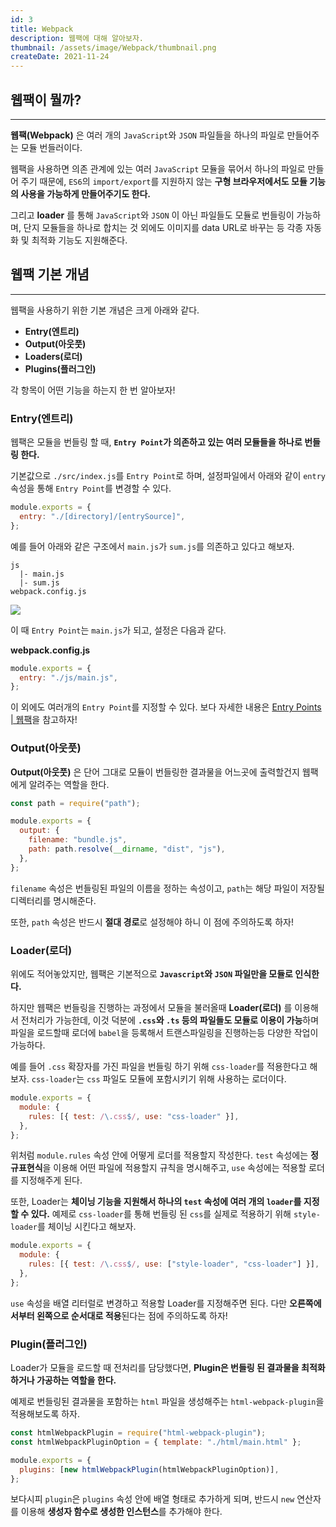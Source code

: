 ```yaml
---
id: 3
title: Webpack
description: 웹팩에 대해 알아보자.
thumbnail: /assets/image/Webpack/thumbnail.png
createDate: 2021-11-24
---
```


## 웹팩이 뭘까?

---

**웹팩(Webpack)** 은 여러 개의 `JavaScript`와 `JSON` 파일들을 하나의 파일로 만들어주는 모듈 번들러이다.

웹팩을 사용하면 의존 관계에 있는 여러 `JavaScript` 모듈을 묶어서 하나의 파일로 만들어 주기 때문에, `ES6`의 `import/export`를 지원하지 않는 **구형 브라우저에서도 모듈 기능의 사용을 가능하게 만들어주기도 한다.**

그리고 **loader** 를 통해 `JavaScript`와 `JSON` 이 아닌 파일들도 모듈로 번들링이 가능하며, 단지 모듈들을 하나로 합치는 것 외에도 이미지를 data URL로 바꾸는 등 각종 자동화 및 최적화 기능도 지원해준다.

## 웹팩 기본 개념

---

웹팩을 사용하기 위한 기본 개념은 크게 아래와 같다.

- **Entry(엔트리)**
- **Output(아웃풋)**
- **Loaders(로더)**
- **Plugins(플러그인)**

각 항목이 어떤 기능을 하는지 한 번 알아보자!

### Entry(엔트리)

웹팩은 모듈을 번들링 할 때, **`Entry Point`가 의존하고 있는 여러 모듈들을 하나로 번들링 한다.**

기본값으로 `./src/index.js`를 `Entry Point`로 하며, 설정파일에서 아래와 같이 `entry` 속성을 통해 `Entry Point`를 변경할 수 있다.

```javascript
module.exports = {
  entry: "./[directory]/[entrySource]",
};
```

예를 들어 아래와 같은 구조에서 `main.js`가 `sum.js`를 의존하고 있다고 해보자.

```
js
  |- main.js
  |- sum.js
webpack.config.js
```

![](https://images.velog.io/images/jaeung5169/post/b671510e-e6a6-45fb-a5eb-412a4a401528/image.png)

이 때 `Entry Point`는 `main.js`가 되고, 설정은 다음과 같다.

**webpack.config.js**

```javascript
module.exports = {
  entry: "./js/main.js",
};
```

이 외에도 여러개의 `Entry Point`를 지정할 수 있다. 보다 자세한 내용은 [Entry Points | 웹팩](https://webpack.kr/concepts/entry-points/)을 참고하자!

### Output(아웃풋)

**Output(아웃풋)** 은 단어 그대로 모듈이 번들링한 결과물을 어느곳에 출력할건지 웹팩에게 알려주는 역할을 한다.

```javascript
const path = require("path");

module.exports = {
  output: {
    filename: "bundle.js",
    path: path.resolve(__dirname, "dist", "js"),
  },
};
```

`filename` 속성은 번들링된 파일의 이름을 정하는 속성이고, `path`는 해당 파일이 저장될 디렉터리를 명시해준다.

또한, `path` 속성은 반드시 **절대 경로**로 설정해야 하니 이 점에 주의하도록 하자!

### Loader(로더)

위에도 적어놓았지만, 웹팩은 기본적으로 **`Javascript`와 `JSON` 파일만을 모듈로 인식한다.**

하지만 웹팩은 번들링을 진행하는 과정에서 모듈을 불러올때 **Loader(로더)** 를 이용해서 전처리가 가능한데, 이것 덕분에 **`.css`와 `.ts` 등의 파일들도 모듈로 이용이 가능**하며 파일을 로드할때 로더에 `babel`을 등록해서 트랜스파일링을 진행하는등 다양한 작업이 가능하다.

예를 들어 `.css` 확장자를 가진 파일을 번들링 하기 위해 `css-loader`를 적용한다고 해보자. `css-loader`는 `css` 파일도 모듈에 포함시키기 위해 사용하는 로더이다.

```javascript
module.exports = {
  module: {
    rules: [{ test: /\.css$/, use: "css-loader" }],
  },
};
```

위처럼 `module.rules` 속성 안에 어떻게 로더를 적용할지 작성한다. `test` 속성에는 **정규표현식**을 이용해 어떤 파일에 적용할지 규칙을 명시해주고, `use` 속성에는 적용할 로더를 지정해주게 된다.

또한, Loader는 **체이닝 기능을 지원해서 하나의 `test` 속성에 여러 개의 `loader`를 지정할 수 있다.** 예제로 `css-loader`를 통해 번들링 된 `css`를 실제로 적용하기 위해 `style-loader`를 체이닝 시킨다고 해보자.

```javascript
module.exports = {
  module: {
    rules: [{ test: /\.css$/, use: ["style-loader", "css-loader"] }],
  },
};
```

`use` 속성을 배열 리터럴로 변경하고 적용할 Loader를 지정해주면 된다. 다만 **오른쪽에서부터 왼쪽으로 순서대로 적용**된다는 점에 주의하도록 하자!

### Plugin(플러그인)

Loader가 모듈을 로드할 때 전처리를 담당했다면, **Plugin은 번들링 된 결과물을 최적화 하거나 가공하는 역할을 한다.**

예제로 번들링된 결과물을 포함하는 `html` 파일을 생성해주는 `html-webpack-plugin`을 적용해보도록 하자.

```javascript
const htmlWebpackPlugin = require("html-webpack-plugin");
const htmlWebpackPluginOption = { template: "./html/main.html" };

module.exports = {
  plugins: [new htmlWebpackPlugin(htmlWebpackPluginOption)],
};
```

보다시피 `plugin`은 `plugins` 속성 안에 배열 형태로 추가하게 되며, 반드시 `new` 연산자를 이용해 **생성자 함수로 생성한 인스턴스**를 추가해야 한다.
